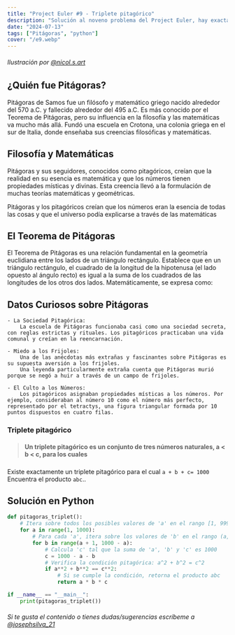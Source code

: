 ```yaml
---
title: "Project Euler #9 - Triplete pitagórico"
description: "Solución al noveno problema del Project Euler, hay exactamente un triplete pitagórico tal que a + b + c = 1000."
date: "2024-07-13"
tags: ["Pitágoras", "python"]
cover: "/e9.webp"
---
```


###### Ilustración por [@nicol.s.art](https://www.instagram.com/nicol.s.art/)

## ¿Quién fue Pitágoras?

Pitágoras de Samos fue un filósofo y matemático griego nacido alrededor del 570 a.C. y fallecido alrededor del 495 a.C. Es más conocido por el Teorema de Pitágoras, pero su influencia en la filosofía y las matemáticas va mucho más allá. Fundó una escuela en Crotona, una colonia griega en el sur de Italia, donde enseñaba sus creencias filosóficas y matemáticas.

## Filosofía y Matemáticas

Pitágoras y sus seguidores, conocidos como pitagóricos, creían que la realidad en su esencia es matemática y que los números tienen propiedades místicas y divinas. Esta creencia llevó a la formulación de muchas teorías matemáticas y geométricas.

<Notation type="highlight" color="blue"> Pitágoras y los pitagóricos creían que los números eran la esencia de todas las cosas y que el universo podía explicarse a través de las matemáticas</Notation>

## El Teorema de Pitágoras


El Teorema de Pitágoras es una relación fundamental en la geometría euclidiana entre los lados de un triángulo rectángulo. Establece que en un triángulo rectángulo, el cuadrado de la longitud de la hipotenusa (el lado opuesto al ángulo recto) es igual a la suma de los cuadrados de las longitudes de los otros dos lados. Matemáticamente, se expresa como:


<Latex formula='a^2 + b^2 = c^2'/>

## Datos Curiosos sobre Pitágoras

    - La Sociedad Pitagórica:
        La escuela de Pitágoras funcionaba casi como una sociedad secreta, con reglas estrictas y rituales. Los pitagóricos practicaban una vida comunal y creían en la reencarnación.

    - Miedo a los Frijoles:
        Una de las anécdotas más extrañas y fascinantes sobre Pitágoras es su supuesta aversión a los frijoles. 
		Una leyenda particularmente extraña cuenta que Pitágoras murió porque se negó a huir a través de un campo de frijoles. 

    - El Culto a los Números:
        Los pitagóricos asignaban propiedades místicas a los números. Por ejemplo, consideraban al número 10 como el número más perfecto, representado por el tetractys, una figura triangular formada por 10 puntos dispuestos en cuatro filas.


### Triplete pitagórico

> #### Un triplete pitagórico es un conjunto de tres números naturales, a < b < c, para los cuales
> #### <Latex formula='a^2+b^2=c^2'/>

### 


<Notation type="underline"> Existe exactamente un triplete pitagórico para el cual `a + b + c= 1000` Encuentra el producto `abc`.. </Notation>

## Solución en Python

```python
def pitagoras_triplet():
    # Itera sobre todos los posibles valores de 'a' en el rango [1, 999)
    for a in range(1, 1000):
        # Para cada 'a', itera sobre los valores de 'b' en el rango (a, 1000 - a)
        for b in range(a + 1, 1000 - a):
            # Calcula 'c' tal que la suma de 'a', 'b' y 'c' es 1000
            c = 1000 - a - b
            # Verifica la condición pitagórica: a^2 + b^2 = c^2
            if a**2 + b**2 == c**2:
                # Si se cumple la condición, retorna el producto abc
                return a * b * c

if __name__ == "__main__":
    print(pitagoras_triplet())

```

###### Si te gusta el contenido o tienes dudas/sugerencias escríbeme a [@josephsilva_21](https://www.instagram.com/josephsilva_21/)
